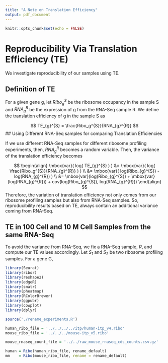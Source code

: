 ```yaml
---
title: "A Note on Translation Efficiency"
output: pdf_document
---
```


```r
knitr::opts_chunk$set(echo = FALSE)
```

# Reproducibility Via Translation Efficiency (TE)

We investigate reproducibility of our samples using TE.

## Definition of TE

For a given gene g, let $Ribo_g^{S}$\ be the ribosome occupancy in the sample S and
$RNA_g^{R}$\ be the expression of g from the RNA-Seq sample R. 
We define the translation efficiency of g in the sample S as

$$
   TE_{g}^{S} = \frac{Ribo_g^{S}}{RNA_{g}^{R}}
$$
## Using Different RNA-Seq samples for comparing Translation Efficiencies

If we use different RNA-Seq samples for different ribosome profiling experiments, 
then, $RNA_g^{R}$\ becomes a random variable. Then, the variance of the translation efficiency becomes

$$
\begin{align}
   \mbox{var}( log( TE_{g}^{S} ) ) &= \mbox{var}( log( \frac{Ribo_g^{S}}{RNA_{g}^{R}} ) ) \\ 
                           &= \mbox{var}(  log(Ribo_{g}^{S}) - log(RNA_{g}^{R})  ) \\
                           &= \mbox{var}(log(Ribo_{g}^{S}) + \mbox{var}(log(RNA_{g}^{R})) + cov(log(Ribo_{g}^{S}), log(RNA_{g}^{R}))
\end{align}
$$
Therefore, the variation of translation efficiency not only comes from our ribosome profiling samples
but also from RNA-Seq samples. So, reproducibility results based on TE,
always contain an additional variance coming from RNA-Seq.


## TE in 100 Cell and 10 M Cell Samples from the same RNA-Seq

To avoid the variance from RNA-Seq, we fix a RNA-Seq sample, $R$, 
and compute our TE values accordingly. Let $S_{1}$\ and $S_{2}$\ be
two ribosome profiling samples. For a gene G,



```r
library(Seurat)
library(ribor)
library(reshape2)
library(edgeR)
library(smatr)
library(pheatmap)
library(RColorBrewer)
library(ggpubr)
library(cowplot)
library(dplyr)

source('./rename_experiments.R')

human_ribo_file = '../../../../itp/human-itp_v4.ribo'
mouse_ribo_file = '../../../mouse-itp_v5.ribo'

mouse_rnaseq_count_file = '../../raw_mouse_rnaseq_cds_counts.csv.gz'

human = Ribo(human_ribo_file, rename_default)
mm    = Ribo(mouse_ribo_file, rename = rename_default)

```


